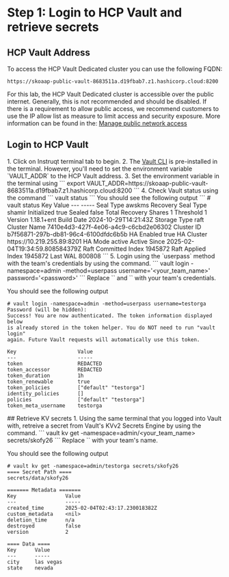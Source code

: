 # Step 1: Login to HCP Vault and retrieve secrets

## HCP Vault Address

To access the HCP Vault Dedicated cluster you can use the following FQDN:
```
https://skoaap-public-vault-8683511a.d19fbab7.z1.hashicorp.cloud:8200
```
For this lab, the HCP Vault Dedicated cluster is accessible over the public internet. Generally, this is not recommended and should be disabled. 
If there is a requirement to allow public access, we recommend customers to use the IP allow list as measure to limit access and security exposure. 
More information can be found in the: 
<a href="https://developer.hashicorp.com/hcp/docs/vault/get-started/manage-public-access" target="_blank" rel="noopener noreferrer">Manage public network access</a>
## Login to HCP Vault
<Task id="vault_login">
1. Click on Instruqt terminal tab to begin.
2. The <a href="https://developer.hashicorp.com/vault/docs/commands" target="_blank" rel="noopener noreferrer">Vault CLI</a> is pre-installed in the terminal. However, you'll need to set the environment variable `VAULT_ADDR` to the HCP Vault address.
3. Set the environment variable in the terminal using
```
export VAULT_ADDR=https://skoaap-public-vault-8683511a.d19fbab7.z1.hashicorp.cloud:8200
```
4. Check Vault status using the command
```
vault status
```
You should see the following output
```
# vault status
Key                      Value
---                      -----
Seal Type                awskms
Recovery Seal Type       shamir
Initialized              true
Sealed                   false
Total Recovery Shares    1
Threshold                1
Version                  1.18.1+ent
Build Date               2024-10-29T14:21:43Z
Storage Type             raft
Cluster Name             7410e4d3-427f-4e06-a4c9-c6cbd2e06302
Cluster ID               b7f56871-297b-db81-96c4-6100dfdc6b5b
HA Enabled               true
HA Cluster               https://10.219.255.89:8201
HA Mode                  active
Active Since             2025-02-04T19:34:59.808584379Z
Raft Committed Index     1945872
Raft Applied Index       1945872
Last WAL                 800808
```
5. Login using the `userpass` method with the team's credentials by using the command. 
```
vault login -namespace=admin -method=userpass username='&lt;your_team_name&gt;' password='&lt;password&gt;'
```
Replace `<your_team_name>` and `<password>` with your team's credentials.

You should see the following output
```
# vault login -namespace=admin -method=userpass username=testorga
Password (will be hidden): 
Success! You are now authenticated. The token information displayed below
is already stored in the token helper. You do NOT need to run "vault login"
again. Future Vault requests will automatically use this token.

Key                    Value
---                    -----
token                  REDACTED
token_accessor         REDACTED
token_duration         1h
token_renewable        true
token_policies         ["default" "testorga"]
identity_policies      []
policies               ["default" "testorga"]
token_meta_username    testorga
```
</Task>
## Retrieve KV secrets
<Task id="read_kv_secrets">
1. Using the same terminal that you logged into Vault with, retreive a secret from Vault's KVv2 Secrets Engine by using the command. 
```
vault kv get -namespace=admin/&lt;your_team_name&gt; secrets/skofy26
```
Replace `<your_team_name>` with your team's name.

You should see the following output
```
# vault kv get -namespace=admin/testorga secrets/skofy26
==== Secret Path ====
secrets/data/skofy26

======= Metadata =======
Key                Value
---                -----
created_time       2025-02-04T02:43:17.230018382Z
custom_metadata    <nil>
deletion_time      n/a
destroyed          false
version            2

==== Data ====
Key      Value
---      -----
city     las vegas
state    nevada
```
</Task>